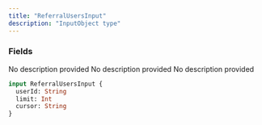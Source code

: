 ```yaml
---
title: "ReferralUsersInput"
description: "InputObject type"
---
```


### Fields

<ResponseField name="userId" type="String">
  No description provided
</ResponseField>

<ResponseField name="limit" type="Int">
  No description provided
</ResponseField>

<ResponseField name="cursor" type="String">
  No description provided
</ResponseField>


```graphql ReferralUsersInput
input ReferralUsersInput {
  userId: String
  limit: Int
  cursor: String
}
```
